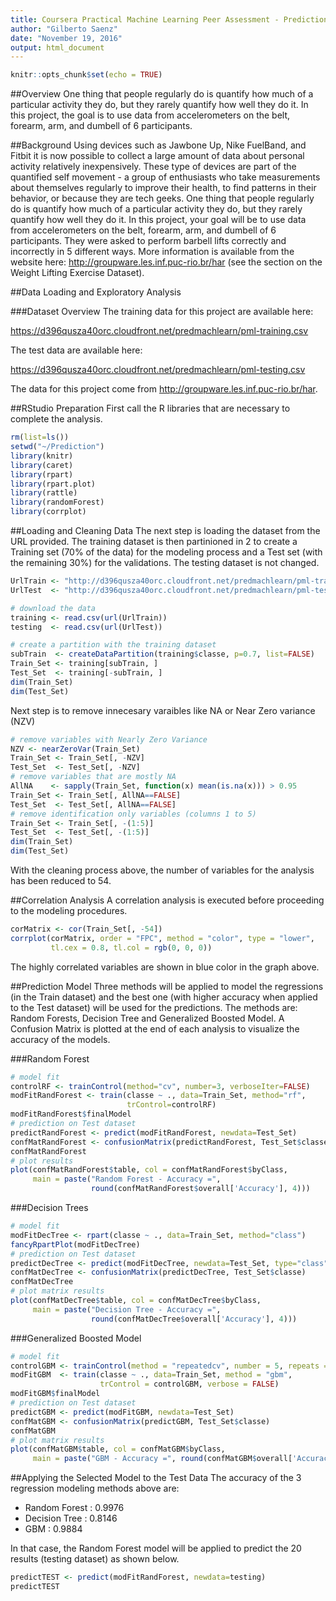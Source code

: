 ---
title: Coursera Practical Machine Learning Peer Assessment - Prediction Assignment  Writeup
author: "Gilberto Saenz"
date: "November 19, 2016"
output: html_document
---

```{r setup, include=FALSE}
knitr::opts_chunk$set(echo = TRUE)
```

##Overview
One thing that people regularly do is quantify how much of a particular activity they do, but they rarely quantify how well they do it. In this project, the goal is to use data from accelerometers on the belt, forearm, arm, and dumbell of 6 participants.

##Background
Using devices such as Jawbone Up, Nike FuelBand, and Fitbit it is now possible to collect a large amount of data about personal activity relatively inexpensively. These type of devices are part of the quantified self movement - a group of enthusiasts who take measurements about themselves regularly to improve their health, to find patterns in their behavior, or because they are tech geeks. One thing that people regularly do is quantify how much of a particular activity they do, but they rarely quantify how well they do it. In this project, your goal will be to use data from accelerometers on the belt, forearm, arm, and dumbell of 6 participants. They were asked to perform barbell lifts correctly and incorrectly in 5 different ways. More information is available from the website here: <http://groupware.les.inf.puc-rio.br/har> (see the section on the Weight Lifting Exercise Dataset).

##Data Loading and Exploratory Analysis

###Dataset Overview
The training data for this project are available here:

<https://d396qusza40orc.cloudfront.net/predmachlearn/pml-training.csv>

The test data are available here:

<https://d396qusza40orc.cloudfront.net/predmachlearn/pml-testing.csv>

The data for this project come from <http://groupware.les.inf.puc-rio.br/har>. 

##RStudio Preparation
First call the R libraries that are necessary to complete the analysis.

```{r}
rm(list=ls())
setwd("~/Prediction")
library(knitr)
library(caret)
library(rpart)
library(rpart.plot)
library(rattle)
library(randomForest)
library(corrplot)
```
##Loading and Cleaning Data
The next step is loading the dataset from the URL provided. The training dataset is then partinioned in 2 to create a Training set (70% of the data) for the modeling process and a Test set (with the remaining 30%) for the validations. The testing dataset is not changed.

```{r}

UrlTrain <- "http://d396qusza40orc.cloudfront.net/predmachlearn/pml-training.csv"
UrlTest  <- "http://d396qusza40orc.cloudfront.net/predmachlearn/pml-testing.csv"

# download the data
training <- read.csv(url(UrlTrain))
testing  <- read.csv(url(UrlTest))

# create a partition with the training dataset 
subTrain  <- createDataPartition(training$classe, p=0.7, list=FALSE)
Train_Set <- training[subTrain, ]
Test_Set  <- training[-subTrain, ]
dim(Train_Set)
dim(Test_Set)
```

Next step is to remove innecesary varaibles like NA or Near Zero variance (NZV)

```{r}
# remove variables with Nearly Zero Variance
NZV <- nearZeroVar(Train_Set)
Train_Set <- Train_Set[, -NZV]
Test_Set  <- Test_Set[, -NZV]
# remove variables that are mostly NA
AllNA    <- sapply(Train_Set, function(x) mean(is.na(x))) > 0.95
Train_Set <- Train_Set[, AllNA==FALSE]
Test_Set  <- Test_Set[, AllNA==FALSE]
# remove identification only variables (columns 1 to 5)
Train_Set <- Train_Set[, -(1:5)]
Test_Set  <- Test_Set[, -(1:5)]
dim(Train_Set)
dim(Test_Set)
```

With the cleaning process above, the number of variables for the analysis has been reduced to 54.

##Correlation Analysis
A correlation analysis is executed before proceeding to the modeling procedures.
```{r}
corMatrix <- cor(Train_Set[, -54])
corrplot(corMatrix, order = "FPC", method = "color", type = "lower", 
         tl.cex = 0.8, tl.col = rgb(0, 0, 0))
```
The highly correlated variables are shown in blue color in the graph above. 

##Prediction Model
Three methods will be applied to model the regressions (in the Train dataset) and the best one (with higher accuracy when applied to the Test dataset) will be used for the predictions. The methods are: Random Forests, Decision Tree and Generalized Boosted Model.
A Confusion Matrix is plotted at the end of each analysis to visualize the accuracy of the models.

###Random Forest
```{r}
# model fit
controlRF <- trainControl(method="cv", number=3, verboseIter=FALSE)
modFitRandForest <- train(classe ~ ., data=Train_Set, method="rf",
                          trControl=controlRF)
modFitRandForest$finalModel
# prediction on Test dataset
predictRandForest <- predict(modFitRandForest, newdata=Test_Set)
confMatRandForest <- confusionMatrix(predictRandForest, Test_Set$classe)
confMatRandForest
# plot results
plot(confMatRandForest$table, col = confMatRandForest$byClass, 
     main = paste("Random Forest - Accuracy =",
                  round(confMatRandForest$overall['Accuracy'], 4)))
```

###Decision Trees
```{r}
# model fit
modFitDecTree <- rpart(classe ~ ., data=Train_Set, method="class")
fancyRpartPlot(modFitDecTree)
# prediction on Test dataset
predictDecTree <- predict(modFitDecTree, newdata=Test_Set, type="class")
confMatDecTree <- confusionMatrix(predictDecTree, Test_Set$classe)
confMatDecTree
# plot matrix results
plot(confMatDecTree$table, col = confMatDecTree$byClass, 
     main = paste("Decision Tree - Accuracy =",
                  round(confMatDecTree$overall['Accuracy'], 4)))
```

###Generalized Boosted Model

```{r}
# model fit
controlGBM <- trainControl(method = "repeatedcv", number = 5, repeats = 1)
modFitGBM  <- train(classe ~ ., data=Train_Set, method = "gbm",
                    trControl = controlGBM, verbose = FALSE)
modFitGBM$finalModel
# prediction on Test dataset
predictGBM <- predict(modFitGBM, newdata=Test_Set)
confMatGBM <- confusionMatrix(predictGBM, Test_Set$classe)
confMatGBM
# plot matrix results
plot(confMatGBM$table, col = confMatGBM$byClass, 
     main = paste("GBM - Accuracy =", round(confMatGBM$overall['Accuracy'], 4)))
```

##Applying the Selected Model to the Test Data
The accuracy of the 3 regression modeling methods above are:

* Random Forest : 0.9976
* Decision Tree : 0.8146
* GBM : 0.9884

In that case, the Random Forest model will be applied to predict the 20 results (testing dataset) as shown below.

```{r}
predictTEST <- predict(modFitRandForest, newdata=testing)
predictTEST
```

